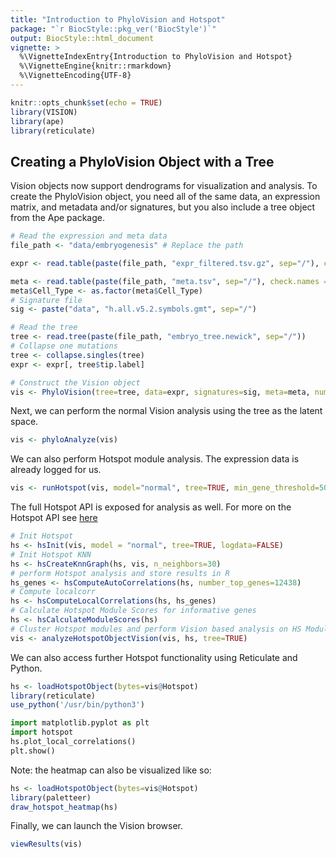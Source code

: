 ```yaml
---
title: "Introduction to PhyloVision and Hotspot"
package: "`r BiocStyle::pkg_ver('BiocStyle')`"
output: BiocStyle::html_document
vignette: >
  %\VignetteIndexEntry{Introduction to PhyloVision and Hotspot}
  %\VignetteEngine{knitr::rmarkdown}
  %\VignetteEncoding{UTF-8}
---
```


```r
knitr::opts_chunk$set(echo = TRUE)
library(VISION)
library(ape)
library(reticulate)
```

## Creating a PhyloVision Object with a Tree

Vision objects now support dendrograms for visualization and analysis. To create the PhyloVision object, you need all of the same data, an expression matrix, and metadata and/or signatures, but you also include a tree object from the Ape package.
```r
# Read the expression and meta data
file_path <- "data/embryogenesis" # Replace the path

expr <- read.table(paste(file_path, "expr_filtered.tsv.gz", sep="/"), check.names = FALSE, sep = "\t")

meta <- read.table(paste(file_path, "meta.tsv", sep="/"), check.names = FALSE, sep = "\t", row.names = 1, header=TRUE)
meta$Cell_Type <- as.factor(meta$Cell_Type)
# Signature file
sig <- paste("data", "h.all.v5.2.symbols.gmt", sep="/")

# Read the tree
tree <- read.tree(paste(file_path, "embryo_tree.newick", sep="/"))
# Collapse one mutations
tree <- collapse.singles(tree)
expr <- expr[, tree$tip.label]

# Construct the Vision object
vis <- PhyloVision(tree=tree, data=expr, signatures=sig, meta=meta, num_neighbors=30, projection_genes= rownames(expr))
```

Next, we can perform the normal Vision analysis using the tree as the latent space.

``` r
vis <- phyloAnalyze(vis)
```

We can also perform Hotspot module analysis. The expression data is already logged for us.
```r
vis <- runHotspot(vis, model="normal", tree=TRUE, min_gene_threshold=50, n_neighbors = 30, number_top_genes = nrow(expr), logdata=FALSE)
```

The full Hotspot API is exposed for analysis as well. For more on the Hotspot API see [here](https://yoseflab.github.io/Hotspot/index.html)
```r
# Init Hotspot
hs <- hsInit(vis, model = "normal", tree=TRUE, logdata=FALSE)
# Init Hotspot KNN
hs <- hsCreateKnnGraph(hs, vis, n_neighbors=30)
# perform Hotspot analysis and store results in R
hs_genes <- hsComputeAutoCorrelations(hs, number_top_genes=12438)
# Compute localcorr
hs <- hsComputeLocalCorrelations(hs, hs_genes)
# Calculate Hotspot Module Scores for informative genes
hs <- hsCalculateModuleScores(hs)
# Cluster Hotspot modules and perform Vision based analysis on HS Modules and 
vis <- analyzeHotspotObjectVision(vis, hs, tree=TRUE)
```

We can also access further Hotspot functionality using Reticulate and Python.
```r
hs <- loadHotspotObject(bytes=vis@Hotspot)
library(reticulate)
use_python('/usr/bin/python3')
```
```python
import matplotlib.pyplot as plt
import hotspot
hs.plot_local_correlations()
plt.show()
```
Note: the heatmap can also be visualized like so:
```r
hs <- loadHotspotObject(bytes=vis@Hotspot)
library(paletteer)
draw_hotspot_heatmap(hs)
```


Finally, we can launch the Vision browser.
```r
viewResults(vis)
```



